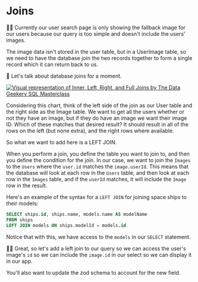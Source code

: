 # Joins

👨‍💼 Currently our user search page is only showing the fallback image for our
users because our query is too simple and doesn't include the users' images.

The image data isn't stored in the user table, but in a UserImage table, so we need
to have the database join the two records together to form a single record which
it can return back to us.

🦉 Let's talk about database joins for a moment.

[![Visual representation of Inner, Left, Right, and Full Joins by The Data Geekery SQL Masterclass](https://github-production-user-asset-6210df.s3.amazonaws.com/1500684/255709471-45870c2d-477c-41fa-bdb0-ab90b456e5e1.png)](https://blog.jooq.org/say-no-to-venn-diagrams-when-explaining-joins/)

Considering this chart, think of the left side of the join as our User table and
the right side as the Image table. We want to get all the users whether or not
they have an image, but if they do have an image we want their image ID. Which
of these matches that desired result? It should result in all of the rows on the
left (but none extra), and the right rows where available.

So what we want to add here is a LEFT JOIN.

When you perform a join, you define the table you want to join to, and then you
define the condition for the join. In our case, we want to join the `Images` to
the `Users` where the `user.id` matches the `image.userId`. This means that the
database will look at each row in the `Users` table, and then look at each row
in the `Images` table, and if the `userId` matches, it will include the `Image`
row in the result.

Here's an example of the syntax for a `LEFT JOIN` for joining space ships to
their models:

```sql
SELECT ships.id, ships.name, models.name AS modelName
FROM ships
LEFT JOIN models ON ships.modelId = models.id
```

Notice that with this, we have access to the `models` in our `SELECT` statement.

👨‍💼 Great, so let's add a left join to our query so we can access the user's
image's `id` so we can include the `image.id` in our select so we can display it
in our app.

You'll also want to update the zod schema to account for the new field.
